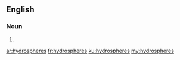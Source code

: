 ==English==

===Noun===
{{head|en}}

# {{plural of|hydrosphere}}

[[ar:hydrospheres]]
[[fr:hydrospheres]]
[[ku:hydrospheres]]
[[my:hydrospheres]]